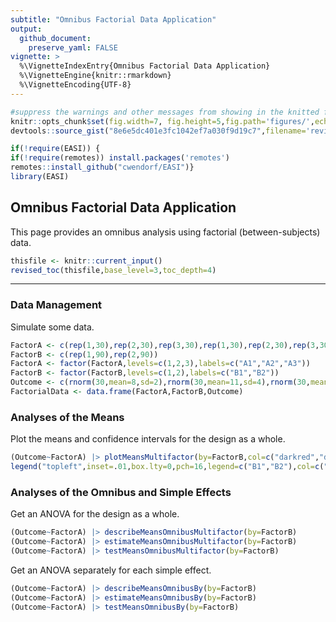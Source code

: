 ```yaml
---
subtitle: "Omnibus Factorial Data Application"
output:
  github_document:
    preserve_yaml: FALSE
vignette: >
  %\VignetteIndexEntry{Omnibus Factorial Data Application}
  %\VignetteEngine{knitr::rmarkdown}
  %\VignetteEncoding{UTF-8}
---
```


```r
#suppress the warnings and other messages from showing in the knitted file.
knitr::opts_chunk$set(fig.width=7, fig.height=5,fig.path='figures/',echo=TRUE,warning=FALSE,message=FALSE)
devtools::source_gist("8e6e5dc401e3fc1042ef7a030f9d19c7",filename='revised_toc.R')
```

```r
if(!require(EASI)) {
if(!require(remotes)) install.packages('remotes')
remotes::install_github("cwendorf/EASI")}
library(EASI)
```

## Omnibus Factorial Data Application

This page provides an omnibus analysis using factorial (between-subjects) data.

```r
thisfile <- knitr::current_input()
revised_toc(thisfile,base_level=3,toc_depth=4)
```

---

### Data Management

Simulate some data.
```r
FactorA <- c(rep(1,30),rep(2,30),rep(3,30),rep(1,30),rep(2,30),rep(3,30))
FactorB <- c(rep(1,90),rep(2,90))
FactorA <- factor(FactorA,levels=c(1,2,3),labels=c("A1","A2","A3"))
FactorB <- factor(FactorB,levels=c(1,2),labels=c("B1","B2"))
Outcome <- c(rnorm(30,mean=8,sd=2),rnorm(30,mean=11,sd=4),rnorm(30,mean=12,sd=4),rnorm(30,mean=8,sd=2),rnorm(30,mean=8,sd=3),rnorm(30,mean=7,sd=4))
FactorialData <- data.frame(FactorA,FactorB,Outcome)
```

### Analyses of the Means

Plot the means and confidence intervals for the design as a whole.
```r
(Outcome~FactorA) |> plotMeansMultifactor(by=FactorB,col=c("darkred","darkblue"))
legend("topleft",inset=.01,box.lty=0,pch=16,legend=c("B1","B2"),col=c("darkred","darkblue"))
```

### Analyses of the Omnibus and Simple Effects

Get an ANOVA for the design as a whole.
```r
(Outcome~FactorA) |> describeMeansOmnibusMultifactor(by=FactorB)
(Outcome~FactorA) |> estimateMeansOmnibusMultifactor(by=FactorB)
(Outcome~FactorA) |> testMeansOmnibusMultifactor(by=FactorB)
```

Get an ANOVA separately for each simple effect.
```r
(Outcome~FactorA) |> describeMeansOmnibusBy(by=FactorB)
(Outcome~FactorA) |> estimateMeansOmnibusBy(by=FactorB)
(Outcome~FactorA) |> testMeansOmnibusBy(by=FactorB)
```
